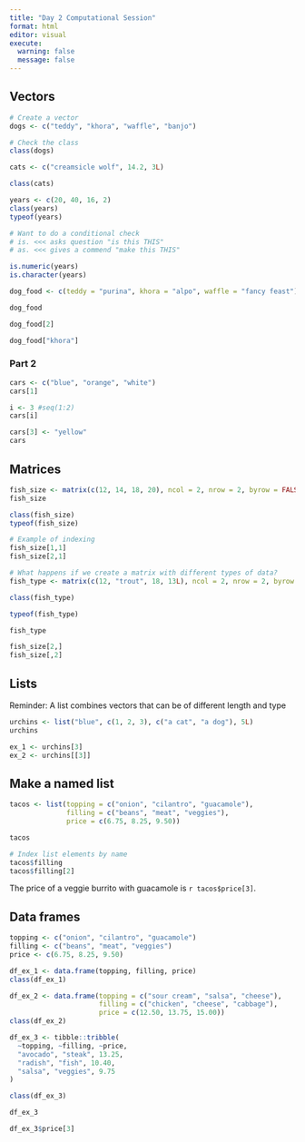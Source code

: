 ```yaml
---
title: "Day 2 Computational Session"
format: html
editor: visual
execute:
  warning: false
  message: false
---
```


## Vectors
```r
# Create a vector
dogs <- c("teddy", "khora", "waffle", "banjo")

# Check the class
class(dogs)
```

```r
cats <- c("creamsicle wolf", 14.2, 3L)

class(cats)
```

```r
years <- c(20, 40, 16, 2)
class(years)
typeof(years)
```

```r
# Want to do a conditional check
# is. <<< asks question "is this THIS"
# as. <<< gives a commend "make this THIS"

is.numeric(years)
is.character(years)
```

```r
dog_food <- c(teddy = "purina", khora = "alpo", waffle = "fancy feast")

dog_food

dog_food[2]

dog_food["khora"]
```

### Part 2
```r
cars <- c("blue", "orange", "white")
cars[1]

i <- 3 #seq(1:2)
cars[i]
```

```r
cars[3] <- "yellow"
cars
```

## Matrices

```r
fish_size <- matrix(c(12, 14, 18, 20), ncol = 2, nrow = 2, byrow = FALSE)
fish_size

class(fish_size)
typeof(fish_size)

# Example of indexing
fish_size[1,1]
fish_size[2,1]

# What happens if we create a matrix with different types of data?
fish_type <- matrix(c(12, "trout", 18, 13L), ncol = 2, nrow = 2, byrow = FALSE)

class(fish_type)

typeof(fish_type)

fish_type

fish_size[2,]
fish_size[,2]
```

## Lists

Reminder: A list combines vectors that can be of different length and type

```r
urchins <- list("blue", c(1, 2, 3), c("a cat", "a dog"), 5L)
urchins

ex_1 <- urchins[3]
ex_2 <- urchins[[3]]
```

## Make a named list

```r
tacos <- list(topping = c("onion", "cilantro", "guacamole"),
              filling = c("beans", "meat", "veggies"),
              price = c(6.75, 8.25, 9.50))

tacos

# Index list elements by name
tacos$filling
tacos$filling[2]
```

The price of a veggie burrito with guacamole is `r tacos$price[3]`.

## Data frames

```r
topping <- c("onion", "cilantro", "guacamole")
filling <- c("beans", "meat", "veggies")
price <- c(6.75, 8.25, 9.50)

df_ex_1 <- data.frame(topping, filling, price)
class(df_ex_1)

df_ex_2 <- data.frame(topping = c("sour cream", "salsa", "cheese"), 
                      filling = c("chicken", "cheese", "cabbage"),
                      price = c(12.50, 13.75, 15.00))
class(df_ex_2)

df_ex_3 <- tibble::tribble(
  ~topping, ~filling, ~price,
  "avocado", "steak", 13.25,
  "radish", "fish", 10.40,
  "salsa", "veggies", 9.75
)

class(df_ex_3)

df_ex_3

df_ex_3$price[3]
```

